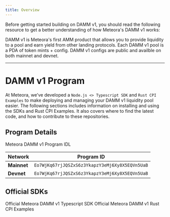 ```yaml
---
title: Overview
---
```


Before getting started building on DAMM v1, you should read the following resource to get a better understanding of how Meteora's DAMM v1 works:

<CardGroup cols={2}>
  <Card title="What's DAMM v1?" icon="question" iconType="solid" href="/overview/products/damm-v1/what-is-damm-v1">
    DAMM v1 is Meteora's first AMM product that allows you to provide liquidity to a pool and earn yield from other landing protocols.
  </Card>
  <Card title="DAMM v1 Configs" icon="gear" iconType="solid" href="/developer-guide/guides/damm-v1/pool-fee-configs">
    Each DAMM v1 pool is a PDA of token mints + config. DAMM v1 configs are public and availble on both mainnet and devnet.
  </Card>
</CardGroup>

---

# DAMM v1 Program

At Meteora, we’ve developed a `Node.js <> Typescript SDK` and `Rust CPI Examples` to make deploying and managing your DAMM v1 liquidity pool easier. The following sections includes information on installing and using the SDKs and Rust CPI Examples. It also covers where to find the latest code, and how to contribute to these repositories.

## Program Details

<CardGroup cols={1}>
  <Card title="DAMM v1 IDL" icon="code" iconType="solid" href="https://github.com/MeteoraAg/cpi-examples/blob/3326f57fb616c5a310920aa4d2c22073eb3dc6fb/idls/dynamic_amm.json">
    Meteora DAMM v1 Program IDL
  </Card>
</CardGroup>

<div className="overflow-x-auto">
  <table className="w-full border-collapse">
    <thead>
      <tr className="border-b border-gray-300 dark:border-gray-600">
        <th className="text-left py-3 px-4 font-semibold text-gray-900 dark:text-gray-100">Network</th>
        <th className="text-left py-3 px-4 font-semibold text-gray-900 dark:text-gray-100">Program ID</th>
      </tr>
    </thead>
    <tbody>
      <tr className="border-b border-gray-200 dark:border-gray-700 hover:bg-gray-50 dark:hover:bg-gray-800">
        <td className="py-3 px-4"><strong className="text-gray-900 dark:text-gray-100">Mainnet</strong></td>
        <td className="py-3 px-4"><code className="bg-gray-100 dark:bg-gray-800 px-2 py-1 rounded text-sm font-mono">Eo7WjKq67rjJQSZxS6z3YkapzY3eMj6Xy8X5EQVn5UaB</code></td>
      </tr>
      <tr className="border-b border-gray-200 dark:border-gray-700 hover:bg-gray-50 dark:hover:bg-gray-800">
        <td className="py-3 px-4"><strong className="text-gray-900 dark:text-gray-100">Devnet</strong></td>
        <td className="py-3 px-4"><code className="bg-gray-100 dark:bg-gray-800 px-2 py-1 rounded text-sm font-mono">Eo7WjKq67rjJQSZxS6z3YkapzY3eMj6Xy8X5EQVn5UaB</code></td>
      </tr>
    </tbody>
  </table>
</div>

## Official SDKs

<CardGroup cols={2}>
  <Card title="Typescript SDK" icon="node-js" iconType="solid" href="/developer-guide/guides/damm-v1/typescript-sdk/getting-started">
    Official Meteora DAMM v1 Typescript SDK
  </Card>
  <Card title="Rust CPI Examples" icon="rust" iconType="solid" href="/developer-guide/guides/damm-v1/rust/cpi-examples">
    Official Meteora DAMM v1 Rust CPI Examples
  </Card>
</CardGroup>